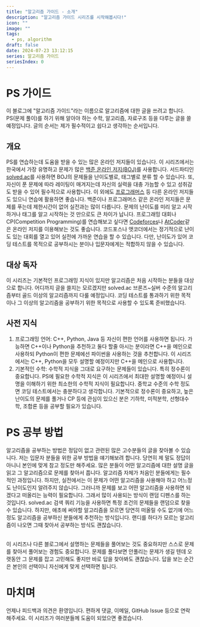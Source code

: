 ```yaml
---
title: "알고리즘 가이드 - 소개"
description: "알고리즘 가이드 시리즈를 시작해봅시다!"
icon: ""
image: ""
tags:
  - ps, algorithm
draft: false
date: 2024-07-23 13:12:15
series: 알고리즘 가이드
seriesIndex: 0
---
```


# PS 가이드

이 블로그에 "알고리즘 가이드"라는 이름으로 알고리즘에 대한 글을 쓰려고 합니다.
PS(문제 풀이)를 하기 위해 알아야 하는 수학, 알고리즘, 자료구조 등을 다루는 글을 쓸 예정입니다.
글의 순서는 제가 필수적이고 쉽다고 생각하는 순서입니다.

## 개요

PS를 연습하는데 도움을 받을 수 있는 많은 온라인 저지들이 있습니다.
이 시리즈에서는 한국에서 가장 유명하고 문제가 많은 [백준 온라인 저지(BOJ)](https://www.acmicpc.net/)를 사용합니다.
서드파티인 [solved.ac](https://solved.ac/)를 사용하면 BOJ의 문제들을 난이도별로, 태그별로 분류 할 수 있습니다.
또, 자신이 푼 문제에 따라 레이팅이 매겨지는데 자신의 실력을 대충 가늠할 수 있고 성취감도 받을 수 있어 필수적으로 사용합니다.
이 외에도 [프로그래머스](https://programmers.co.kr/) 등 다른 온라인 저지들도 있으니 연습에 활용하면 좋습니다.
백준이나 프로그래머스 같은 온라인 저지들은 문제를 푸는데 제한시간이 없어 실전과는 많이 다릅니다.
문제의 난이도를 미리 알고 시작하거나 태그를 알고 시작하는 것 만으로도 큰 차이가 납니다.
프로그래밍 대회나 CP(Competition Programming)를 연습해보고 싶다면 [Codeforces](https://codeforces.com/)나
[AtCoder](https://atcoder.jp/)같은 온라인 저지를 이용해보는 것도 좋습니다.
코드포스나 앳코더에서는 정기적으로 난이도 있는 대회를 열고 있어 실전에 가까운 연습을 할 수 있습니다.
다만, 난이도가 있어 코딩 테스트를 목적으로 공부하시는 분이나 입문자에게는 적합하지 않을 수 있습니다.

## 대상 독자

이 시리즈는 기본적인 프로그래밍 지식이 있지만 알고리즘은 처음 시작하는 분들을 대상으로 합니다.
어디까지 글을 쓸지는 모르겠지만 solved.ac 브론즈~실버 수준의 알고리즘부터 골드 이상의 알고리즘까지 다룰 예정입니다.
코딩 테스트를 통과하기 위한 목적이나 그 이상의 알고리즘을 공부하기 위한 목적으로 사용할 수 있도록 준비했습니다.

## 사전 지식

1. 프로그래밍 언어: C++, Python, Java 등 자신이 편한 언어를 사용하면 됩니다.
   가능하면 C++이나 Python을 추천하고 둘다 할줄 아시는 분이라면 C++을 메인으로 사용하되 Python이 편한 문제에선 파이썬을 사용하는 것을 추천합니다.
   이 시리즈에서는 C++, Python을 모두 설명할 예정이지만 C++을 메인으로 사용합니다.
2. 기본적인 수학: 수학적 지식을 그대로 요구하는 문제들이 있습니다. 특히 정수론이 중요합니다.
   PS에 필요한 수학적 지식은 이 시리즈에서 최대한 설명할 예정이니 설명을 이해하기 위한 최소한의 수학적 지식이 필요합니다.
   중학교 수준의 수학 정도면 코딩 테스트에서는 충분하다고 생각합니다. 기본적으로 정수론이 중요하고, 높은 난이도의 문제를 풀거나 CP 등에 관심이 있으신 분은
   기하학, 미적분학, 선형대수학, 조합론 등을 공부할 필요가 있습니다.

# PS 공부 방법

알고리즘을 공부하는 방법은 정답이 없고 관련된 많은 고수분들의 글을 찾아볼 수 있습니다.
저는 입문자 분들을 위한 공부 방법을 얘기해보려 합니다. 당연히 제 말도 정답이 아니니 본인에 맞게 참고 정도만 해주세요.
많은 분들이 어떤 알고리즘에 대한 설명 글을 읽고 그 알고리즘으로 문제를 찾아서 풉니다. 알고리즘 자체가 처음인 분들에게는 필수적인 과정입니다.
하지만, 실전에서는 이 문제가 어떤 알고리즘을 사용해야 하고 어느정도 난이도인지 알려주지 않습니다.
그러니까 문제를 보고 어떤 알고리즘을 사용하면 되겠다고 떠올리는 능력이 필요합니다.
그래서 많이 사용되는 방식이 랜덤 디펜스를 하는 것입니다.
solved.ac 검색 쿼리 기능을 사용하면 특정 조건의 문제들을 랜덤으로 찾을 수 있습니다.
하지만, 애초에 써야할 알고리즘을 모르면 당연히 떠올릴 수도 없기에 어느정도 알고리즘을 공부하신 분들에게 추천하는 방식입니다.
랜디를 하다가 모르는 알고리즘이 나오면 그때 찾아서 공부하는 방식도 괜찮습니다.

<br />이 시리즈나 다른 블로그에서 설명하는 문제들을 풀어보는 것도 중요하지만
스스로 문제를 찾아서 풀어보는 경험도 중요합니다. 문제를 풀다보면 안풀리는 문제가
생길 텐데 오랫동안 그 문제를 잡고 고민해도 좋지만 바로 답을 찾아봐도 괜찮습니다.
답을 보는 순간은 본인의 선택이니 자신에게 맞게 선택하면 됩니다.

# 마치며

언제나 피드백과 의견은 환영입니다. 편하게 댓글, 이메일, GitHub Issue 등으로 연락해주세요.
이 시리즈가 여러분들께 도움이 되었으면 좋겠습니다.
